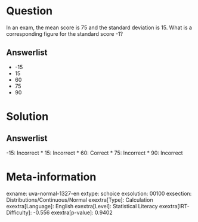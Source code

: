 Question
========

In an exam, the mean score is 75 and the standard deviation is 15. What is a corresponding figure for the standard score -1?

Answerlist
----------

* -15
* 15
* 60
* 75
* 90

Solution
========

Answerlist
----------

-15: Incorrect
* 15: Incorrect
* 60: Correct
* 75: Incorrect
* 90: Incorrect

Meta-information
================
exname: uva-normal-1327-en
extype: schoice
exsolution: 00100
exsection: Distributions/Continuous/Normal
exextra[Type]: Calculation
exextra[Language]: English
exextra[Level]: Statistical Literacy
exextra[IRT-Difficulty]: -0.556
exextra[p-value]: 0.9402
